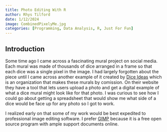 ```yaml
---
title: Photo Editing With R
author: Rhys Tilford
date: 1/12/2024
image: CombinedPixelyMe.jpg
categories: [Programming, Data Analysis, R, Just For Fun]
---
```


## Introduction

Some time ago I came across a fascinating mural project on social media. Each mural was made of thousands of dice arranged in a frame so that each dice was a single pixel in the image. I had largely forgotten about the piece until I came across another example of it created by [Dice Ideas](https://diceideas.com/) which is an organization that makes these murals by comission. On their website they have a tool that lets users upload a photo and get a digital example of what a dice mural might look like for that photo. I was curious to see how I could go about getting a spreadsheet that would show me what side of a dice would be face up for any photo so I got to work.

I realized early on that some of my work would be best expedited to professional image editing software. I prefer [GIMP](https://www.gimp.org/) because it is a free open source program with ample support documents online.





<div id="vssue"></div>

  <!-- Introduce Vue first -->

  <!-- vue runtime build (runtime only)  -->
  <script src="https://unpkg.com/vue@2.7.14/dist/vue.runtime.min.js"></script>
  <!-- OR: vue full build (runtime + compiler)  -->
  <script src="https://unpkg.com/vue@2.7.14/dist/vue.min.js"></script>

  <!-- Introduce Vssue after Vue -->

  <!-- Vssue Github build -->
  <script src="https://unpkg.com/vssue/dist/vssue.github.min.js"></script>

  <!-- use render function for vue runtime build -->
  <script>
    new Vue({
      el: '#vssue',

      render: h => h('Vssue', {
        props: {
          // here set the title of issue of current page
          title: 'Vssue_article_08',

          // here set the options for your OAuth App
          options: {
            owner: 'rctilford',
            repo: 'personal-rhys-tilford',
            clientId: '9f2e6bf389986dd77793',
            clientSecret: '667ab6fd63d934d8e8fe1c3763e98351469e1195', // only required for some of the platforms
          },
        }
      })
    })
  </script>
